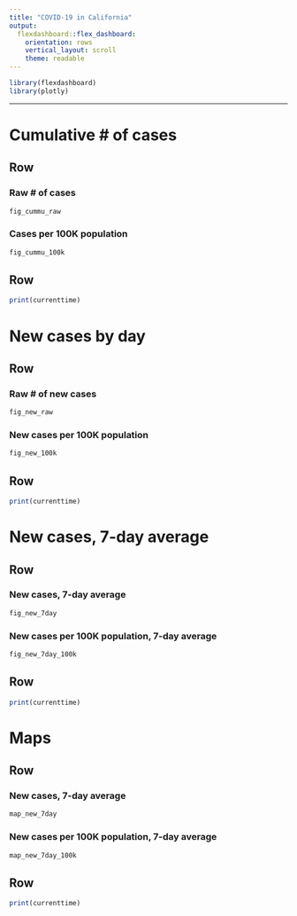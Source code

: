 ```yaml
---
title: "COVID-19 in California"
output:
  flexdashboard::flex_dashboard:
    orientation: rows
    vertical_layout: scroll
    theme: readable
---
```


```r
library(flexdashboard)
library(plotly)
```

-----------------------------------------------------------------------




Cumulative # of cases
==========

Row {.tabset}
----------

### Raw # of cases

```r
fig_cummu_raw
```

### Cases per 100K population

```r
fig_cummu_100k
```



Row {data-height=55}
----------

```r
print(currenttime)
```










New cases by day
==========

Row {.tabset}
----------


### Raw # of new cases

```r
fig_new_raw
```


### New cases per 100K population

```r
fig_new_100k
```


Row {data-height=55}
----------
```r
print(currenttime)
```













New cases, 7-day average
==========

Row {.tabset}
----------


### New cases, 7-day average

```r
fig_new_7day
```




### New cases per 100K population, 7-day average

```r
fig_new_7day_100k
```


Row {data-height=55}
----------
```r
print(currenttime)
```











Maps
==========

Row {.tabset data-height=600}
----------


### New cases, 7-day average

```r
map_new_7day
```


### New cases per 100K population, 7-day average

```r
map_new_7day_100k
```


Row {data-height=55}
----------
```r
print(currenttime)
```
